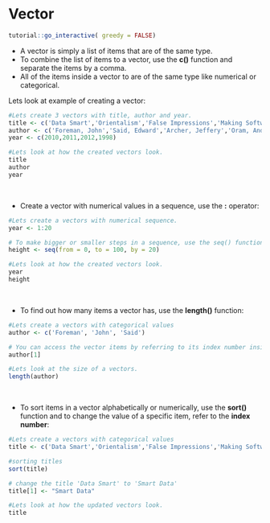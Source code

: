 # Vector

<script src="files/js/dcl.js"></script>
<link rel="stylesheet" href="https://maxcdn.bootstrapcdn.com/bootstrap/3.4.1/css/bootstrap.min.css">
<script src="https://maxcdn.bootstrapcdn.com/bootstrap/3.4.1/js/bootstrap.min.js"></script>

```r
tutorial::go_interactive( greedy = FALSE)

```
- A vector is simply a list of items that are of the same type.
- To combine the list of items to a vector, use the **c()** function and separate the items by a comma.
- All of the items inside a vector to are of the same type like numerical or categorical. 


Lets look at example of creating a vector:
```r

#Lets create 3 vectors with title, author and year.
title <- c('Data Smart','Orientalism','False Impressions','Making Software')
author <- c('Foreman, John','Said, Edward','Archer, Jeffery','Oram, Andy')
year <- c(2010,2011,2012,1998)

#Lets look at how the created vectors look.
title
author
year

```

<br />

- Create a vector with numerical values in a sequence, use the **:** operator:

```r

#Lets create a vectors with numerical sequence.
year <- 1:20

# To make bigger or smaller steps in a sequence, use the seq() function
height <- seq(from = 0, to = 100, by = 20)

#Lets look at how the created vectors look.
year
height

```

<br />

- To find out how many items a vector has, use the **length()** function:

```r

#Lets create a vectors with categorical values
author <- c('Foreman', 'John', 'Said')

# You can access the vector items by referring to its index number inside brackets []. The first item has index 1, the second item has index 2, and so on:
author[1]

#Lets look at the size of a vectors.
length(author)

```

<br />

- To sort items in a vector alphabetically or numerically, use the **sort()** function and to change the value of a specific item, refer to the **index number**:

```r

#Lets create a vectors with categorical values
title <- c('Data Smart','Orientalism','False Impressions','Making Software')

#sorting titles
sort(title)

# change the title 'Data Smart' to 'Smart Data'
title[1] <- "Smart Data"

#Lets look at how the updated vectors look.
title 
```





